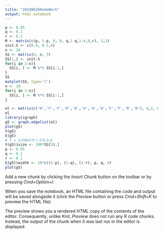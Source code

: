 ```yaml
---
title: "20180626HomeWork"
output: html_notebook
---
```


```r
p <- 0.95
q <- 0.1
r <- 0.1
M <- matrix(c(p, 1-p, 0, 0, q,1-q,1-r,0,r), 3,3)
init.S <- c(0.9, 0.1,0)
n <- 10
SS <- matrix(0, n, 3)
SS[1,] <- init.S 
for(i in 2:n){
  SS[i, ] <- M %*% SS[i-1,]
}
SS
matplot(SS, type='l')
n <- 10
for(i in 2:n){
  SS[i, ] <- M %*% SS[i-1,]
}
```

```r
el <- matrix(c('H','F','F','R','R','H','H','H','F','F','R','R'), 6,2, byrow=TRUE)
el
library(igraph)
g5 <- graph.edgelist(el)
plot(g5)
V(g5)
E(g5)
# t = 5の時のサイズをみる
V(g5)$size <- 100*SS[10,]
p <- 0.95
q <- 0.1
r <- 0.1
E(g5)$width <- 10*c((1-p), (1-q), (1-r), p, q, r)
plot(g5)
```

Add a new chunk by clicking the *Insert Chunk* button on the toolbar or by pressing *Cmd+Option+I*.

When you save the notebook, an HTML file containing the code and output will be saved alongside it (click the *Preview* button or press *Cmd+Shift+K* to preview the HTML file). 

The preview shows you a rendered HTML copy of the contents of the editor. Consequently, unlike *Knit*, *Preview* does not run any R code chunks. Instead, the output of the chunk when it was last run in the editor is displayed.


